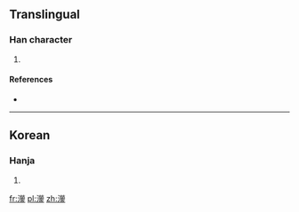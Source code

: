 ==Translingual==

===Han character===
{{Han char|rn=85|rad=水|as=18|sn=21|four=|canj=EFFC}}

# {{defn|Han|sort=水18}}

====References====
* {{Han ref|kx=0663.091|dj=1072.041|hdz=31793.131|uh=7050|ud=28752}}

----

==Korean==

===Hanja===
{{ko-hanja|hangeul=형|eumhun=|rv=hyeong|mr=hyŏng|y=hyeng}}

# {{defn|lang=ko|sort=水18}}

[[fr:灐]]
[[pl:灐]]
[[zh:灐]]